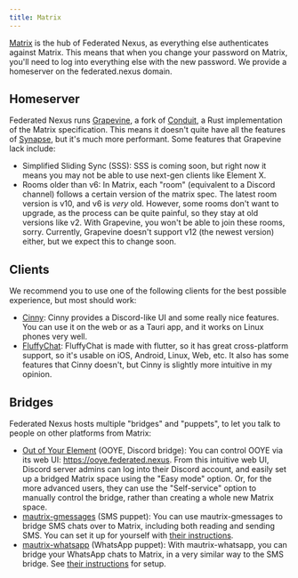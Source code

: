 ```yaml
---
title: Matrix
---
```


[Matrix](https://matrix.org) is the hub of Federated Nexus, as everything else authenticates against Matrix. This means that when you change your password on Matrix, you'll need to log into everything else with the new password. We provide a homeserver on the federated.nexus domain.

## Homeserver

Federated Nexus runs [Grapevine](https://grapevine.computer.surgery/), a fork of [Conduit](https://conduit.rs/), a Rust implementation of the Matrix specification. This means it doesn't quite have all the features of [Synapse](https://element-hq.github.io/synapse/latest/), but it's much more performant. Some features that Grapevine lack include:

- Simplified Sliding Sync (SSS): SSS is coming soon, but right now it means you may not be able to use next-gen clients like Element X.
- Rooms older than v6: In Matrix, each "room" (equivalent to a Discord channel) follows a certain version of the matrix spec. The latest room version is v10, and v6 is _very_ old. However, some rooms don't want to upgrade, as the process can be quite painful, so they stay at old versions like v2. With Grapevine, you won't be able to join these rooms, sorry. Currently, Grapevine doesn't support v12 (the newest version) either, but we expect this to change soon.

## Clients

We recommend you to use one of the following clients for the best possible experience, but most should work:

- [Cinny](https://cinny.in): Cinny provides a Discord-like UI and some really nice features. You can use it on the web or as a Tauri app, and it works on Linux phones very well.
- [FluffyChat](https://fluffychat.im): FluffyChat is made with flutter, so it has great cross-platform support, so it's usable on iOS, Android, Linux, Web, etc. It also has some features that Cinny doesn't, but Cinny is slightly more intuitive in my opinion.

## Bridges

Federated Nexus hosts multiple "bridges" and "puppets", to let you talk to people on other platforms from Matrix:

- [Out of Your Element](https://gitdab.com/cadence/out-of-your-element) (OOYE, Discord bridge): You can control OOYE via its web UI: https://ooye.federated.nexus. From this intuitive web UI, Discord server admins can log into their Discord account, and easily set up a bridged Matrix space using the "Easy mode" option. Or, for the more advanced users, they can use the "Self-service" option to manually control the bridge, rather than creating a whole new Matrix space.
- [mautrix-gmessages](https://docs.mau.fi/bridges/go/gmessages/index.html) (SMS puppet): You can use mautrix-gmessages to bridge SMS chats over to Matrix, including both reading and sending SMS. You can set it up for yourself with [their instructions](https://docs.mau.fi/bridges/go/gmessages/authentication.html).
- [mautrix-whatsapp](https://docs.mau.fi/bridges/go/whatsapp/index.html) (WhatsApp puppet): With mautrix-whatsapp, you can bridge your WhatsApp chats to Matrix, in a very similar way to the SMS bridge. See [their instructions](https://docs.mau.fi/bridges/go/whatsapp/authentication.html) for setup.
